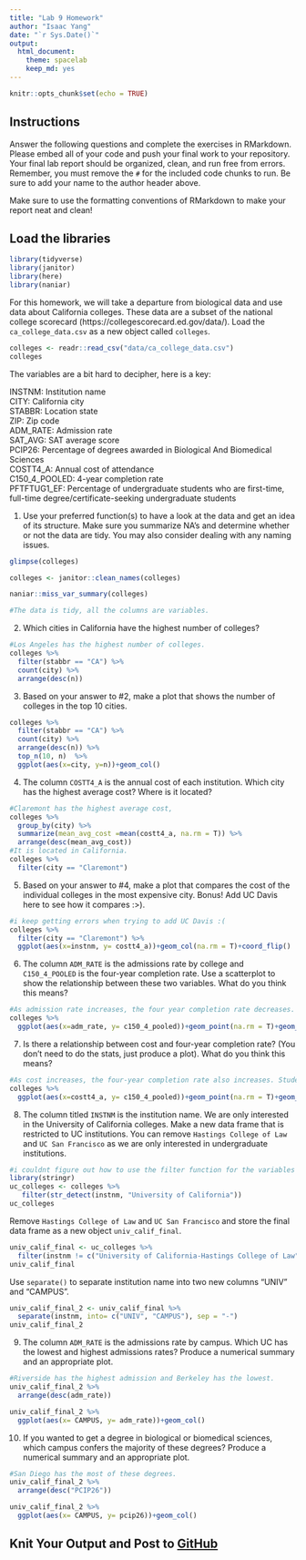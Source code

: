 ---
title: "Lab 9 Homework"
author: "Isaac Yang"
date: "`r Sys.Date()`"
output:
  html_document: 
    theme: spacelab
    keep_md: yes
---

```{r setup, include=FALSE}
knitr::opts_chunk$set(echo = TRUE)
```

## Instructions
Answer the following questions and complete the exercises in RMarkdown. Please embed all of your code and push your final work to your repository. Your final lab report should be organized, clean, and run free from errors. Remember, you must remove the `#` for the included code chunks to run. Be sure to add your name to the author header above.  

Make sure to use the formatting conventions of RMarkdown to make your report neat and clean!  

## Load the libraries
```{r message=FALSE, warning=FALSE}
library(tidyverse)
library(janitor)
library(here)
library(naniar)
``` 

For this homework, we will take a departure from biological data and use data about California colleges. These data are a subset of the national college scorecard (https://collegescorecard.ed.gov/data/). Load the `ca_college_data.csv` as a new object called `colleges`.
```{r}
colleges <- readr::read_csv("data/ca_college_data.csv")
colleges
```

The variables are a bit hard to decipher, here is a key:  

INSTNM: Institution name  
CITY: California city  
STABBR: Location state  
ZIP: Zip code  
ADM_RATE: Admission rate  
SAT_AVG: SAT average score  
PCIP26: Percentage of degrees awarded in Biological And Biomedical Sciences  
COSTT4_A: Annual cost of attendance  
C150_4_POOLED: 4-year completion rate  
PFTFTUG1_EF: Percentage of undergraduate students who are first-time, full-time degree/certificate-seeking undergraduate students  

1. Use your preferred function(s) to have a look at the data and get an idea of its structure. Make sure you summarize NA's and determine whether or not the data are tidy. You may also consider dealing with any naming issues.
```{r}
glimpse(colleges)
```

```{r}
colleges <- janitor::clean_names(colleges)
```

```{r}
naniar::miss_var_summary(colleges)
```
```{r}
#The data is tidy, all the columns are variables. 
```

2. Which cities in California have the highest number of colleges?
```{r}
#Los Angeles has the highest number of colleges.
colleges %>%
  filter(stabbr == "CA") %>% 
  count(city) %>% 
  arrange(desc(n))
```

3. Based on your answer to #2, make a plot that shows the number of colleges in the top 10 cities.
```{r}
colleges %>% 
  filter(stabbr == "CA") %>% 
  count(city) %>% 
  arrange(desc(n)) %>% 
  top_n(10, n)  %>% 
  ggplot(aes(x=city, y=n))+geom_col()
```

4. The column `COSTT4_A` is the annual cost of each institution. Which city has the highest average cost? Where is it located?
```{r}
#Claremont has the highest average cost, 
colleges %>% 
  group_by(city) %>% 
  summarize(mean_avg_cost =mean(costt4_a, na.rm = T)) %>% 
  arrange(desc(mean_avg_cost))
#It is located in California.
colleges %>% 
  filter(city == "Claremont")
```

5. Based on your answer to #4, make a plot that compares the cost of the individual colleges in the most expensive city. Bonus! Add UC Davis here to see how it compares :>).
```{r}
#i keep getting errors when trying to add UC Davis :(
colleges %>% 
  filter(city == "Claremont") %>% 
  ggplot(aes(x=instnm, y= costt4_a))+geom_col(na.rm = T)+coord_flip()

```

6. The column `ADM_RATE` is the admissions rate by college and `C150_4_POOLED` is the four-year completion rate. Use a scatterplot to show the relationship between these two variables. What do you think this means?
```{r}
#As admission rate increases, the four year completion rate decreases. This probably means that most students drop out or transfer out of the really easy to get into 4 year schools.
colleges %>% 
  ggplot(aes(x=adm_rate, y= c150_4_pooled))+geom_point(na.rm = T)+geom_smooth(method = lm, se= T, na.rm = T)
```

7. Is there a relationship between cost and four-year completion rate? (You don't need to do the stats, just produce a plot). What do you think this means?
```{r}
#As cost increases, the four-year completion rate also increases. Students who are willing to pay large amounts of money to go to college are probably going to want to make the most out of all they are spending and graduate.
colleges %>% 
  ggplot(aes(x=costt4_a, y= c150_4_pooled))+geom_point(na.rm = T)+geom_smooth(method = lm, se= T, na.rm = T)
```

8. The column titled `INSTNM` is the institution name. We are only interested in the University of California colleges. Make a new data frame that is restricted to UC institutions. You can remove `Hastings College of Law` and `UC San Francisco` as we are only interested in undergraduate institutions.
```{r}
#i couldnt figure out how to use the filter function for the variables names so this is what i found online
library(stringr)
uc_colleges <- colleges %>% 
   filter(str_detect(instnm, "University of California"))
uc_colleges
```

Remove `Hastings College of Law` and `UC San Francisco` and store the final data frame as a new object `univ_calif_final`.
```{r}
univ_calif_final <- uc_colleges %>% 
  filter(instnm != c("University of California-Hastings College of Law","University of California-San Francisco"))
univ_calif_final
```

Use `separate()` to separate institution name into two new columns "UNIV" and "CAMPUS".
```{r}
univ_calif_final_2 <- univ_calif_final %>% 
  separate(instnm, into= c("UNIV", "CAMPUS"), sep = "-")
univ_calif_final_2
```

9. The column `ADM_RATE` is the admissions rate by campus. Which UC has the lowest and highest admissions rates? Produce a numerical summary and an appropriate plot.
```{r}
#Riverside has the highest admission and Berkeley has the lowest.
univ_calif_final_2 %>% 
  arrange(desc(adm_rate))
```

```{r}
univ_calif_final_2 %>% 
  ggplot(aes(x= CAMPUS, y= adm_rate))+geom_col()
```

10. If you wanted to get a degree in biological or biomedical sciences, which campus confers the majority of these degrees? Produce a numerical summary and an appropriate plot.
```{r}
#San Diego has the most of these degrees.
univ_calif_final_2 %>% 
  arrange(desc("PCIP26"))
```

```{r}
univ_calif_final_2 %>% 
  ggplot(aes(x= CAMPUS, y= pcip26))+geom_col()
```

## Knit Your Output and Post to [GitHub](https://github.com/FRS417-DataScienceBiologists)